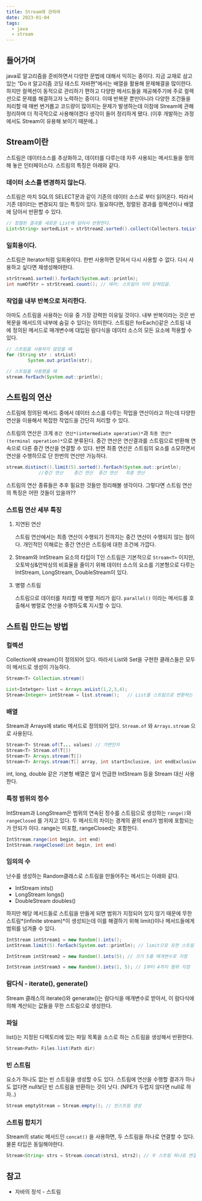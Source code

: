 ```yaml
---
title: Stream에 관하여
date: 2023-01-04
tags:
  - java
  - stream
---
```


## 들어가며

java로 알고리즘을 준비하면서 다양한 문법에 대해서 익히는 중이다. 지금 교재로 삼고 있는 “Do it 알고리즘 코딩 테스트 자바편”에서는 배열을 활용해 문제해결을 많이한다. 하지만 컬렉션이 동적으로 관리하기 편하고 다양한 메서드들을 제공해주기에 주로 컬렉션으로 문제를 해결하고자 노력하는 중이다. 이때 반복문 뿐만아니라 다양한 조건들을 처리할 때 매번 번거롭고 코드량이 많아지는 문제가 발생하는데 이참에 Stream에 관해 정리하며 더 적극적으로 사용해야겠다 생각이 들어 정리하게 됐다. (이후 개발하는 과정에서도 Stream이 유용해 보이기 때문에..)

## Stream이란

스트림은 데이터소스를 추상화하고, 데이터를 다루는데 자주 사용되는 메서드들을 정의해 놓은 인터페이스다. 스트림의 특징은 아래와 같다.

### 데이터 소스를 변경하지 않는다.

스트림은 마치 SQL의 SELECT문과 같이 기존의 데이터 소스로 부터 읽어온다. 따라서 기존 데이터는 변경되지 않는 특징이 있다. 필요하다면, 정렬된 경과를 컬렉션이나 배열에 담아서 반환할 수 있다.

```java
// 정렬된 결과를 새로운 List에 담아서 반환한다.
List<String> sortedList = strStream2.sorted().collect(Collectors.toList());
```

### 일회용이다.

스트림은 Iterator처럼 일회용이다. 한번 사용하면 닫혀서 다시 사용할 수 없다. 다시 사용하고 싶다면 재생성해야한다.

```java
strStream1.sorted().forEach(System.out::println);
int numOfStr = strStream1.count(); // 에러: 스트림이 이미 닫혀있음.
```

### 작업을 내부 반복으로 처리한다.

아마도 스트림을 사용하는 이유 중 가장 강력한 이유일 것이다. 내부 반복이라는 것은 반복문을 메서드의 내부에 숨길 수 있다는 의미한다. 스트림은 forEach()같은 스트림 내에 정의된 메서드로 매개변수에 대입된 람다식을 데이터 소스의 모든 요소에 적용할 수 있다.

```java
// 스트림을 사용하지 않았을 때
for (String str : strList)
		System.out.println(str);

// 스트림을 사용했을 때
stream.forEach(System.out::println);
```

## 스트림의 연산

스트림에 정의된 메서드 중에서 데이터 소스를 다루는 작업을 연산이라고 하는데 다양한 연산을 이용해서 복잡한 작업드을 간단히 처리할 수 있다. 

스트림의 연산은 크게 `중간 연산*(intermediate operation)*`과 `최종 연산*(terminal operation)*`으로 분류된다. 중간 연산은 연산결과를 스트림으로 반환해 연속으로 다른 중간 연산을 연결할 수 있다. 반면 최종 연산은 스트림의 요소를 소모하면서 연산을 수행하므로 단 한번의 연산만 가능하다.

```java
stream.distinct().limit(5).sorted().forEach(System.out::println);
			//중간 연산    중간 연산  중간 연산   최종 연산
```

스트림의 연산 종류들은 추후 필요한 것들만 정리해볼 생각이다. 그렇다면 스트림 연산의 특징은 어떤 것들이 있을까??

### 스트림 연산 세부 특징

1. 지연된 연산
    
    스트림 연산에서는 최종 연산이 수행되기 전까지는 중간 연산이 수행되지 않는 점이다. 개인적인 이해로는 중간 연산은 스트림에 대한 조건에 가깝다.
    
2. Stream<Integer>와 IntStream
요소의 타입이 T인 스트림은 기본적으로 `Stream<T>` 이지만, 오토박싱&언박싱의 비효율을 줄이기 위해 데이터 소스의 요소를 기본형으로 다루는 IntStream, LongStream, DoubleStream이 있다. 
3. 병렬 스트림
    
    스트림으로 데이터를 처리할 때 병렬 처리가 쉽다. `parallel()` 이라는 메서드를 호출해서 병렬로 연산을 수행하도록 지시할 수 있다.
    

## 스트림 만드는 방법

### 컬렉션

Collection에 stream()이 정의되어 있다. 따라서 List와 Set을 구현한 클래스들은 모두 이 메서드로 생성이 가능하다.

```java
Stream<T> Collection.stream()

List<Intetger> list = Arrays.asList(1,2,3,4);
Stream<Integer> intStream = list.stream();   // List를 스트림으로 변환하는 예시
```

### 배열

Stream과 Arrays에 static 메서드로 정의되어 있다. `Stream.of` 와 `Arrays.stream` 으로 사용된다.

```java
Stream<T> Stream.of(T... values) // 가변인자
Stream<T> Stream.of(T[])
Stream<T> Arrays.stream(T[])
Stream<T> Arrays.stream(T[] array, int startInclusive, int endExclusive)
```

int, long, double 같은 기본형 배열은 앞서 언급한 IntStream 등을 Stream 대신 사용한다.

### 특정 범위의 정수

IntStream과 LongStream은 범위의 연속된 정수를 스트림으로 생성하는 `range()`와 `rangeClosed` 를 가지고 있다. 두 메서드의 차이는 경계의 끝의 end가 범위에 포함되는가 안되가 이다. range는 미포함, rangeClosed는 포함한다.

```java
IntStream.range(int begin, int end)
IntStream.rangeClosed(int begin, int end)
```

### 임의의 수

난수를 생성하는 Random클래스로 스트림을 만들어주는 메서드는 아래와 같다.

- IntStream ints()
- LongStream longs()
- DoubleStream doubles()

하지만 해당 메서드들로 스트림을 만들게 되면 범위가 지정되어 있지 않기 때문에 무한 스트림*(infinite stream)*이 생성되는데 이를 해결하기 위해 limit()이나 메서드들에게 범위를 넘겨줄 수 있다.

```java
IntStream intStream1 = new Random().ints();
intStream.limit(5).forEach(System.out::println); // limit으로 유한 스트림 생성

IntStream intStream2 = new Random().ints(5); // 크기 5를 매개변수로 지정

IntStream intStream3 = new Random().ints(1, 5); // 1부터 4까지 범위 지정
```

### 람다식 - iterate(), generate()

Stream 클래스의 iterate()와 generate()는 람다식을 매개변수로 받아서, 이 람다식에 의해 계산되는 값들을 무한 스트림으로 생성한다.

### 파일

list()는 지정된 디렉토리에 있는 파일 목록을 소스로 하는 스트림을 생성해서 반환한다.

```java
Stream<Path> Files.list(Path dir)
```

### 빈 스트림

요소가 하나도 없는 빈 스트림을 생성할 수도 있다. 스트림에 연산을 수행할 결과가 하나도 없다면 null보단 빈 스트림을 반환하는 것이 낫다. (NPE가 두렵지 않다면 null로 하자..)

```java
Stream emptyStream = Stream.empty(); // 빈스트림 생성
```

### 스트림 합치기

Stream의 static 메서드인 `concat()` 을 사용하면, 두 스트림을 하나로 연결할 수 있다. 물론 타입은 동일해야한다.

```java
Stream<String> strs = Stream.concat(strs1, strs2); // 두 스트림 하나로 연결
```

## 참고

- 자바의 정석 - 스트림